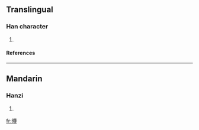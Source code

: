==Translingual==
===Han character===
{{Han char|rn=72|rad=日|as=11|sn=15|four=6504<sub>3</sub>|canj=日十戈戈 (AJII)}}
# {{defn|Han|sort=日11}}
====References====
{{Han ref|kx=0499.361|dkj=14145|hdz=21534.010|uh=66B7|ud=26295|bh=E5C7|bd=58823}}

----
==Mandarin==
===Hanzi===
{{cmn-hanzi|pin=[[chuán]] (chuan2)|wg=ch'uan<sup>2</sup>}}
# {{defn|Mandarin}}

[[fr:暷]]
